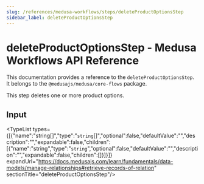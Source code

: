 ```yaml
---
slug: /references/medusa-workflows/steps/deleteProductOptionsStep
sidebar_label: deleteProductOptionsStep
---
```



# deleteProductOptionsStep - Medusa Workflows API Reference

This documentation provides a reference to the `deleteProductOptionsStep`. It belongs to the `@medusajs/medusa/core-flows` package.

This step deletes one or more product options.

## Input

<TypeList types={[{"name":"string[]","type":"`string`[]","optional":false,"defaultValue":"","description":"","expandable":false,"children":[{"name":"string","type":"`string`","optional":false,"defaultValue":"","description":"","expandable":false,"children":[]}]}]} expandUrl="https://docs.medusajs.com/learn/fundamentals/data-models/manage-relationships#retrieve-records-of-relation" sectionTitle="deleteProductOptionsStep"/>
